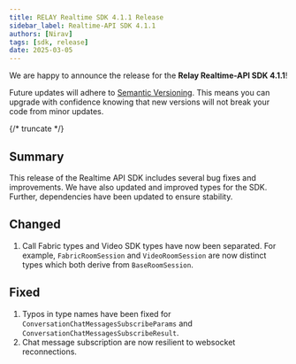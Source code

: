 ---
title: RELAY Realtime SDK 4.1.1 Release
sidebar_label: Realtime-API SDK 4.1.1
authors: [Nirav]
tags: [sdk, release]
date: 2025-03-05
---

We are happy to announce the release for the **Relay Realtime-API SDK 4.1.1**!

Future updates will adhere to [Semantic Versioning](https://semver.org/).
This means you can upgrade with confidence knowing that new versions will not break your code from minor updates.

<ReleaseCard library="@signalwire/realtime-api" version="4.1.1" releaseType="minor"/>

{/* truncate */}

## Summary

This release of the Realtime API SDK includes several bug fixes and improvements. We have also updated and improved types for the SDK.
Further, dependencies have been updated to ensure stability.

## Changed

1. Call Fabric types and Video SDK types have now been separated. For example, `FabricRoomSession` and `VideoRoomSession` are now distinct types which both derive from `BaseRoomSession`.

## Fixed

1. Typos in type names have been fixed for `ConversationChatMessagesSubscribeParams` and `ConversationChatMessagesSubscribeResult`.
2. Chat message subscription are now resilient to websocket reconnections.